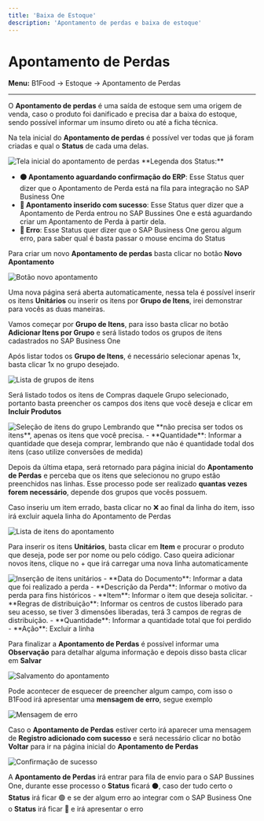 ```yaml
---
title: 'Baixa de Estoque'
description: 'Apontamento de perdas e baixa de estoque'
---
```


# Apontamento de Perdas

**Menu:** B1Food → Estoque → Apontamento de Perdas

---

O **Apontamento de perdas** é uma saída de estoque sem uma origem de venda, caso o produto foi danificado e precisa dar a baixa do estoque, 
sendo possível informar um insumo direto ou até a ficha técnica.

Na tela inicial do **Apontamento de perdas** é possível ver todas que já foram criadas e qual o **Status** de cada uma delas.

<Frame>
<img src="/images/perdas_01.png" alt="Tela inicial do apontamento de perdas" />
</Frame>

<Note>
**Legenda dos Status:**

- **⚫ Apontamento aguardando confirmação do ERP**: Esse Status quer dizer que o Apontamento de Perda está na fila para integração no SAP Business One
- **🔵 Apontamento inserido com sucesso**: Esse Status quer dizer que a Apontamento de Perda entrou no SAP Bussines One e está aguardando criar um Apontamento de Perda à partir dela.
- **🔴 Erro**: Esse Status quer dizer que o SAP Business One gerou algum erro, para saber qual é basta passar o mouse encima do Status
</Note>

Para criar um novo **Apontamento de perdas** basta clicar no botão **Novo Apontamento**

<Frame>
<img src="/images/perdas_04.png" alt="Botão novo apontamento" />
</Frame>

Uma nova página será aberta automaticamente, nessa tela é possível inserir os itens **Unitários** ou inserir os itens por **Grupo de Itens**, irei demonstrar para vocês as duas maneiras.

Vamos começar por **Grupo de Itens**, para isso basta clicar no botão **Adicionar Itens por Grupo** e será listado todos os grupos de itens cadastrados no SAP Business One

Após listar todos os **Grupo de Itens**, é necessário selecionar apenas 1x, basta clicar 1x no grupo desejado.

<Frame>
<img src="/images/perdas_05.png" alt="Lista de grupos de itens" />
</Frame>

Será listado todos os itens de Compras daquele Grupo selecionado, portanto basta preencher os campos dos itens que você deseja e clicar em **Incluir Produtos**

<Frame>
<img src="/images/perdas_06.png" alt="Seleção de itens do grupo" />
</Frame>

<Warning>
Lembrando que **não precisa ser todos os itens**, apenas os itens que você precisa.
</Warning>

<Tabs>
<Tab title="Campos">
- **Quantidade**: Informar a quantidade que deseja comprar, lembrando que não é quantidade todal dos itens (caso utilize conversões de medida)
</Tab>
</Tabs>

Depois da última etapa, será retornado para página inicial do **Apontamento de Perdas** e perceba que os itens que selecionou no grupo estão preenchidos nas linhas. Esse processo pode ser realizado **quantas vezes forem necessário**, depende dos grupos que vocês possuem. 

Caso inseriu um item errado, basta clicar no ❌ ao final da linha do item, isso irá excluir aquela linha do Apontamento de Perdas

<Frame>
<img src="/images/perdas_07.png" alt="Lista de itens do apontamento" />
</Frame>

Para inserir os itens **Unitários**, basta clicar em **Item** e procurar o produto que deseja, pode ser por nome ou pelo código. Caso queira adicionar novos itens, clique no + que irá carregar uma nova linha automaticamente

<Frame>
<img src="/images/perdas_08.png" alt="Inserção de itens unitários" />
</Frame>

<Tabs>
<Tab title="Cabeçalho">
- **Data do Documento**: Informar a data que foi realizado a perda
- **Descrição da Perda**: Informar o motivo da perda para fins históricos
</Tab>

<Tab title="Linhas">
- **Item**: Informar o item que deseja solicitar.
- **Regras de distribuição**: Informar os centros de custos liberado para seu acesso, se tiver 3 dimensões liberadas, terá 3 campos de regras de distribuição.
- **Quantidade**: Informar a quantidade total que foi perdido
- **Ação**: Excluir a linha
</Tab>
</Tabs>

Para finalizar a **Apontamento de Perdas** é possível informar uma **Observação** para detalhar alguma informação e depois disso basta clicar em **Salvar**

<Frame>
<img src="/images/transferencia_04.png" alt="Salvamento do apontamento" />
</Frame>

Pode acontecer de esquecer de preencher algum campo, com isso o B1Food irá apresentar uma **mensagem de erro**, segue exemplo

<Frame>
<img src="/images/transferencia_05.png" alt="Mensagem de erro" />
</Frame>

Caso o **Apontamento de Perdas** estiver certo irá aparecer uma mensagem de **Registro adicionado com sucesso** e será necessário clicar no botão **Voltar** para ir na página inicial do **Apontamento de Perdas**

<Frame>
<img src="/images/transferencia_03.png" alt="Confirmação de sucesso" />
</Frame>

A **Apontamento de Perdas** irá entrar para fila de envio para o SAP Bussines One, durante esse processo o **Status** ficará ⚫, caso der tudo certo o **Status** irá ficar 🟢 e se der algum erro ao integrar com o SAP Business One o **Status** irá ficar 🔴 e irá apresentar o erro
